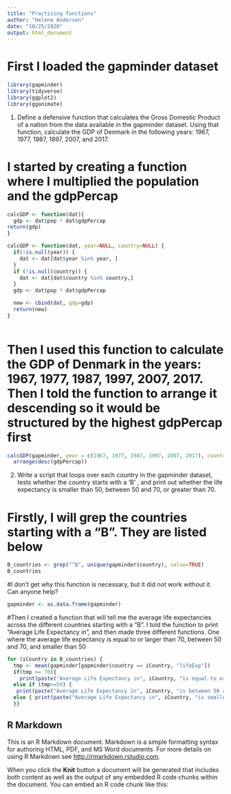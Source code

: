 ```yaml
---
title: "Practising functions"
author: "Helene Andersen"
date: "10/25/2020"
output: html_document
---
```


# First I loaded the gapminder dataset

```r
library(gapminder)
library(tidyverse)
library(ggplot2)
library(gganimate)
```

1. Define a defensive function that calculates the Gross Domestic Product of a nation from the data available in the gapminder dataset. Using that function, calculate the GDP of Denmark in the following years: 1967, 1977, 1987, 1997, 2007, and 2017.

# I started by creating a function where I multiplied the population and the gdpPercap
```r
calcGDP <- function(dat){
  gdp <- dat$pop * dat$gdpPercap
return(gdp)
}
```
```r
calcGDP <- function(dat, year=NULL, country=NULL) {
  if(!is.null(year)) {
    dat <- dat[dat$year %in% year, ]
  }
  if (!is.null(country)) {
    dat <- dat[dat$country %in% country,]
  }
  gdp <- dat$pop * dat$gdpPercap

  new <- cbind(dat, gdp=gdp)
  return(new)
}
  
```

# Then I used this function to calculate the GDP of Denmark in the years: 1967, 1977, 1987, 1997, 2007, 2017. Then I told the function to arrange it descending so it would be structured by the highest gdpPercap first
```r
calcGDP(gapminder, year = c(1967, 1977, 1987, 1997, 2007, 2017), country = "Denmark") %>% 
  arrange(desc(gdpPercap))
```

2. Write a script that loops over each country in the gapminder dataset, tests whether the country starts with a ‘B’ , and print out whether the life expectancy is smaller than 50, between 50 and 70, or greater than 70.

# Firstly, I will grep the countries starting with a "B". They are listed below
```r
B_countries <- grep("^B", unique(gapminder$country), value=TRUE)
B_countries
```

#I don't get why this function is necessary, but it did not work without it. Can anyone help?
```r
gapminder <- as.data.frame(gapminder) 
```


#Then I created a function that will tell me the average life expectancies across the different countries starting with a "B". I told the function to print "Average Life Expectancy in", and then made three different functions. One where the average life expectancy is equal to or larger than 70, between 50 and 70, and smaller than 50
```r
for (iCountry in B_countries) {
  tmp <- mean(gapminder[gapminder$country == iCountry, "lifeExp"])
  if(tmp >= 70){
    print(paste("Average Life Expectancy in", iCountry, "is equal to or larger than")) }  
  else if (tmp>=50) {
   print(paste("Average Life Expectancy in", iCountry, "is between 50 and 70 years"))}
  else { print(paste("Average Life Expectancy in", iCountry, "is smaller than 50"))
  }}
```


## R Markdown

This is an R Markdown document. Markdown is a simple formatting syntax for authoring HTML, PDF, and MS Word documents. For more details on using R Markdown see <http://rmarkdown.rstudio.com>.

When you click the **Knit** button a document will be generated that includes both content as well as the output of any embedded R code chunks within the document. You can embed an R code chunk like this:

